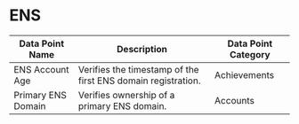 
# ENS


| Data Point Name | Description | Data Point Category |
|-----------------|-------------|---------------------|
| ENS Account Age | Verifies the timestamp of the first ENS domain registration. | <span className="badge badge--primary">Achievements</span> |
| Primary ENS Domain | Verifies ownership of a primary ENS domain. | <span className="badge badge--primary">Accounts</span> |

